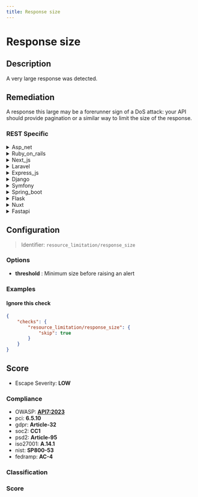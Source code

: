 ```yaml
---
title: Response size
---
```


# Response size

## Description

A very large response was detected.


## Remediation

A response this large may be a forerunner sign of a DoS attack: your
API should provide pagination or a similar way to limit the size of the response.



### REST Specific

<details>
    <summary>Asp_net</summary>

Implement pagination or limit the size of responses to avoid large payloads that can affect performance and lead to potential denial of service. Consider using the 'Skip' and 'Take' LINQ methods for efficient data fetching in ASP.NET.

</details>

<details>
    <summary>Ruby_on_rails</summary>

Implement pagination or limit the number of records retrieved in a single request to avoid large responses that can degrade performance.

</details>

<details>
    <summary>Next_js</summary>

Implement server-side pagination or streaming to handle large datasets efficiently, and consider compressing responses with gzip or Brotli.

</details>

<details>
    <summary>Laravel</summary>

Implement pagination or limit the number of items returned in a single request to reduce response size in Laravel.

</details>

<details>
    <summary>Express_js</summary>

Implement pagination or limit the size of responses to avoid sending excessively large payloads. Use stream processing if dealing with large datasets.

</details>

<details>
    <summary>Django</summary>

Implement pagination or limit the size of the response by using Django's QuerySet slicing. For example, use `MyModel.objects.all()[:100]` to limit the response to the first 100 records.

</details>

<details>
    <summary>Symfony</summary>

In Symfony, to handle very large responses, consider using the StreamedResponse feature. This allows you to stream the response back to the client in smaller chunks, reducing memory usage and improving performance for large datasets.

</details>

<details>
    <summary>Spring_boot</summary>

Implement pagination or limit the size of the response using Spring Data's Pageable interface to prevent excessively large data transfers.

</details>

<details>
    <summary>Flask</summary>

Implement pagination or limit the size of responses by using Flask's request.args to retrieve query parameters and slicing query results accordingly.

</details>

<details>
    <summary>Nuxt</summary>

Implement pagination or limit the number of items returned in a single request to reduce response size in Nuxt.js applications.

</details>

<details>
    <summary>Fastapi</summary>

Implement pagination or limit the size of responses by using query parameters to restrict the amount of data returned in a single request within the FastAPI application.

</details>

## Configuration

> Identifier: `resource_limitation/response_size`

### Options

- **threshold** : Minimum size before raising an alert




### Examples



#### Ignore this check

```json
{
    "checks": {
        "resource_limitation/response_size": {
            "skip": true
        }
    }
}
```




## Score

- Escape Severity: **<span className="low-severity">LOW</span>**

### Compliance

- OWASP: **[API7:2023](https://github.com/OWASP/API-Security/blob/master/editions/2023/en/0xa7-server-side-request-forgery.md)**
- pci: **6.5.10**
- gdpr: **Article-32**
- soc2: **CC1**
- psd2: **Article-95**
- iso27001: **A.14.1**
- nist: **SP800-53**
- fedramp: **AC-4**

### Classification






### Score




